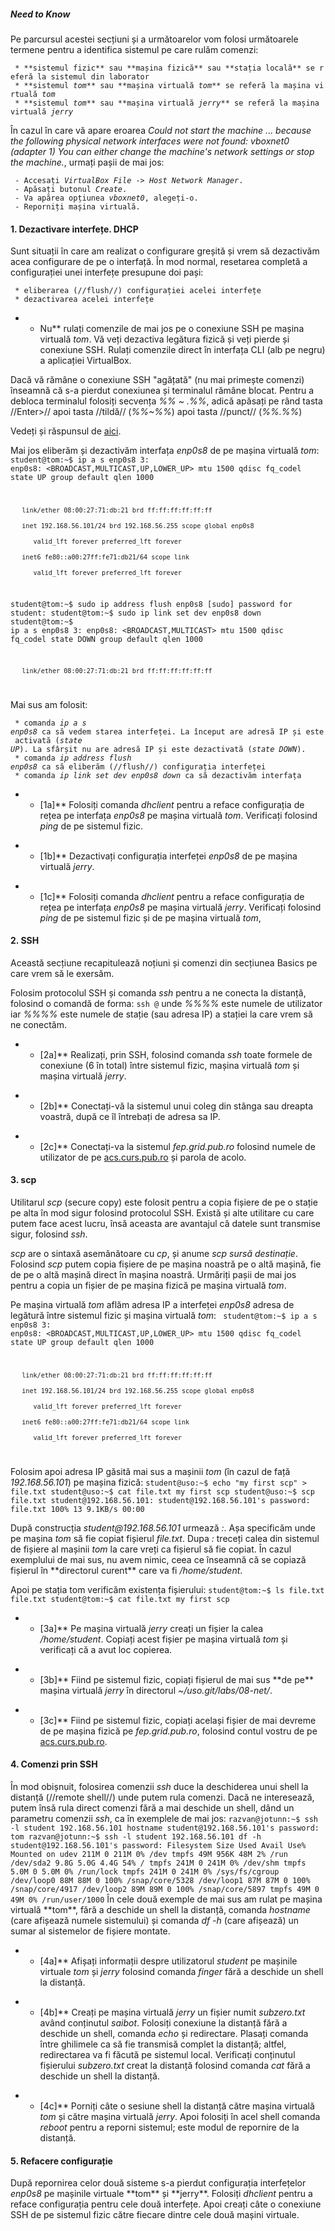 ===== Need to Know =====

Pe parcursul acestei secțiuni și a următoarelor vom folosi următoarele termene pentru a identifica sistemul pe care rulăm comenzi:
  * **sistemul fizic** sau **mașina fizică** sau **stația locală** se referă la sistemul din laborator
  * **sistemul ''tom''** sau **mașina virtuală ''tom''** se referă la mașina virtuală ''tom''
  * **sistemul ''tom''** sau **mașina virtuală ''jerry''** se referă la mașina virtuală ''jerry''

<note warning>
În cazul în care vă apare eroarea ''Could not start the machine ... because the following physical network interfaces were not found:
vboxnet0 (adapter 1)
You can either change the machine's network settings or stop the machine.'', urmați pașii de mai jos:
  - Accesați ''VirtualBox File'' -> ''Host Network Manager''.
  - Apăsați butonul ''Create''.
  - Va apărea opțiunea ''vboxnet0'', alegeți-o.
  - Reporniți mașina virtuală.
</note>

==== 1. Dezactivare interfețe. DHCP ====

Sunt situații în care am realizat o configurare greșită și vrem să dezactivăm acea configurare de pe o interfață. În mod normal, resetarea completă a configurației unei interfețe presupune doi pași:
  * eliberarea (//flush//) configurației acelei interfețe
  * dezactivarea acelei interfețe

<note important>
**Nu** rulați comenzile de mai jos pe o conexiune SSH pe mașina virtuală ''tom''. Vă veți dezactiva legătura fizică și veți pierde și conexiune SSH. Rulați comenzile direct în interfața CLI (alb pe negru) a aplicației VirtualBox.
</note>

<note tip>
Dacă vă rămâne o conexiune SSH "agățată" (nu mai primește comenzi) înseamnă că s-a pierdut conexiunea și terminalul rămâne blocat. Pentru a debloca terminalul folosiți secvența ''%%<Enter> ~ .%%'', adică apăsați pe rând tasta //Enter>// apoi tasta //tildă// (''%%~%%'') apoi tasta //punct// (''%%.%%'')

Vedeți și răspunsul de [[https://askubuntu.com/a/29952|aici]].
</note>

Mai jos eliberăm și dezactivăm interfața ''enp0s8'' de pe mașina virtuală ''tom'':
<code bash>
student@tom:~$ ip a s enp0s8
3: enp0s8: <BROADCAST,MULTICAST,UP,LOWER_UP> mtu 1500 qdisc fq_codel state UP group default qlen 1000
    link/ether 08:00:27:71:db:21 brd ff:ff:ff:ff:ff:ff
    inet 192.168.56.101/24 brd 192.168.56.255 scope global enp0s8
       valid_lft forever preferred_lft forever
    inet6 fe80::a00:27ff:fe71:db21/64 scope link
       valid_lft forever preferred_lft forever
student@tom:~$ sudo ip address flush enp0s8
[sudo] password for student:
student@tom:~$ sudo ip link set dev enp0s8 down
student@tom:~$ ip a s enp0s8
3: enp0s8: <BROADCAST,MULTICAST> mtu 1500 qdisc fq_codel state DOWN group default qlen 1000
    link/ether 08:00:27:71:db:21 brd ff:ff:ff:ff:ff:ff
</code>

Mai sus am folosit:
  * comanda ''ip a s enp0s8'' ca să vedem starea interfeței. La început are adresă IP și este activată (''state UP''). La sfârșit nu are adresă IP și este dezactivată (''state DOWN'').
  * comanda ''ip address flush enp0s8'' ca să eliberăm (//flush//) configurația interfeței
  * comanda ''ip link set dev enp0s8 down'' ca să dezactivăm interfața

**[1a]** Folosiți comanda ''dhclient'' pentru a reface configurația de rețea pe interfața ''enp0s8'' pe mașina virtuală ''tom''. Verificați folosind ''ping'' de pe sistemul fizic.

**[1b]** Dezactivați configurația interfeței ''enp0s8'' de pe mașina virtuală ''jerry''.

**[1c]** Folosiți comanda ''dhclient'' pentru a reface configurația de rețea pe interfața ''enp0s8'' pe mașina virtuală ''jerry''. Verificați folosind ''ping'' de pe sistemul fizic și de pe mașina virtuală ''tom'',


==== 2. SSH ====

<note>
Această secțiune recapitulează noțiuni și comenzi din secțiunea Basics pe care vrem să le exersăm.
</note>

Folosim protocolul SSH și comanda ''ssh'' pentru a ne conecta la distanță, folosind o comandă de forma:
<code>
ssh <username>@<hostname>
</code>
unde ''%%<username>%%'' este numele de utilizator iar ''%%<hostname>%%'' este numele de stație (sau adresa IP) a stației la care vrem să ne conectăm.

**[2a]** Realizați, prin SSH, folosind comanda ''ssh'' toate formele de conexiune (6 în total) între sistemul fizic, mașina virtuală ''tom'' și mașina virtuală ''jerry''.

**[2b]** Conectați-vă la sistemul unui coleg din stânga sau dreapta voastră, după ce îl întrebați de adresa sa IP.

**[2c]** Conectați-va la sistemul ''fep.grid.pub.ro'' folosind numele de utilizator de pe [[http://acs.curs.pub.ro|acs.curs.pub.ro]] și parola de acolo.


==== 3. scp ====

Utilitarul ''scp'' (secure copy) este folosit pentru a copia fișiere de pe o stație pe alta în mod sigur folosind protocolul SSH. Există și alte utilitare cu care putem face acest lucru, însă aceasta are avantajul că datele sunt transmise sigur, folosind ''ssh''.

''scp'' are o sintaxă asemănătoare cu ''cp'', și anume ''scp sursă destinație''. Folosind ''scp'' putem copia fișiere de pe mașina noastră pe o altă mașină, fie de pe o altă mașină direct în mașina noastră. Urmăriți pașii de mai jos pentru a copia un fișier de pe mașina fizică pe mașina virtuală ''tom''.

Pe mașina virtuală ''tom'' aflăm adresa IP a interfeței ''enp0s8'' adresa de legătură între sistemul fizic și mașina virtuală ''tom'':
<code bash>
student@tom:~$ ip a s enp0s8
3: enp0s8: <BROADCAST,MULTICAST,UP,LOWER_UP> mtu 1500 qdisc fq_codel state UP group default qlen 1000
    link/ether 08:00:27:71:db:21 brd ff:ff:ff:ff:ff:ff
    inet 192.168.56.101/24 brd 192.168.56.255 scope global enp0s8
       valid_lft forever preferred_lft forever
    inet6 fe80::a00:27ff:fe71:db21/64 scope link
       valid_lft forever preferred_lft forever
</code>

Folosim apoi adresa IP găsită mai sus a mașinii ''tom'' (în cazul de față ''192.168.56.101'') pe mașina fizică:
<code bash>
student@uso:~$ echo "my first scp" > file.txt
student@uso:~$ cat file.txt
my first scp
student@uso:~$ scp file.txt student@192.168.56.101:
student@192.168.56.101's password:
file.txt                                      100%   13     9.1KB/s   00:00
</code>

<note important>
După construcția ''student@192.168.56.101'' urmează '':''. Așa specificăm unde pe mașina ''tom'' să fie copiat fișierul ''file.txt''. Dupa '':'' treceți calea din sistemul de fișiere al mașinii ''tom'' la care vreți ca fișierul să fie copiat. În cazul exemplului de mai sus, nu avem nimic, ceea ce înseamnă că se copiază fișierul în **directorul curent** care va fi ''/home/student''.
</note>

Apoi pe stația tom verificăm existența fișierului:
<code bash>
student@tom:~$ ls file.txt
file.txt
student@tom:~$ cat file.txt
my first scp
</code>

**[3a]** Pe mașina virtuală ''jerry'' creați un fișier la calea ''/home/student''. Copiați acest fișier pe mașina virtuală ''tom'' și verificați că a avut loc copierea.

**[3b]** Fiind pe sistemul fizic, copiați fișierul de mai sus **de pe** mașina virtuală ''jerry'' în directorul ''~/uso.git/labs/08-net/''.

**[3c]** Fiind pe sistemul fizic, copiați același fișier de mai devreme de pe mașina fizică pe ''fep.grid.pub.ro'', folosind contul vostru de pe [[http://acs.curs.pub.ro|acs.curs.pub.ro]].


==== 4. Comenzi prin SSH ====

În mod obișnuit, folosirea comenzii ''ssh'' duce la deschiderea unui shell la distanță (//remote shell//) unde putem rula comenzi. Dacă ne interesează, putem însă rula direct comenzi fără a mai deschide un shell, dând un parametru comenzii ''ssh'', ca în exemplele de mai jos:
<code bash>
razvan@jotunn:~$ ssh -l student 192.168.56.101 hostname
student@192.168.56.101's password:
tom
razvan@jotunn:~$ ssh -l student 192.168.56.101 df -h
student@192.168.56.101's password:
Filesystem      Size  Used Avail Use% Mounted on
udev            211M     0  211M   0% /dev
tmpfs            49M  956K   48M   2% /run
/dev/sda2       9.8G  5.0G  4.4G  54% /
tmpfs           241M     0  241M   0% /dev/shm
tmpfs           5.0M     0  5.0M   0% /run/lock
tmpfs           241M     0  241M   0% /sys/fs/cgroup
/dev/loop0       88M   88M     0 100% /snap/core/5328
/dev/loop1       87M   87M     0 100% /snap/core/4917
/dev/loop2       89M   89M     0 100% /snap/core/5897
tmpfs            49M     0   49M   0% /run/user/1000
</code>
În cele două exemple de mai sus am rulat pe mașina virtuală **tom**, fără a deschide un shell la distanță, comanda ''hostname'' (care afișează numele sistemului) și comanda ''df -h'' (care afișează) un sumar al sistemelor de fișiere montate.

**[4a]** Afișați informații despre utilizatorul ''student'' pe mașinile virtuale ''tom'' și ''jerry'' folosind comanda ''finger'' fără a deschide un shell la distanță.

**[4b]** Creați pe mașina virtuală ''jerry'' un fișier numit ''subzero.txt'' având conținutul ''saibot''. Folosiți conexiune la distanță fără a deschide un shell, comanda ''echo'' și redirectare. Plasați comanda între ghilimele ca să fie transmisă complet la distanță; altfel, redirectarea va fi făcută pe sistemul local. Verificați conținutul fișierului ''subzero.txt'' creat la distanță folosind comanda ''cat'' fără a deschide un shell la distanță.

**[4c]** Porniți câte o sesiune shell la distanță către mașina virtuală ''tom'' și către mașina virtuală ''jerry''. Apoi folosiți în acel shell comanda ''reboot'' pentru a reporni sistemul; este modul de repornire de la distanță.


==== 5. Refacere configurație ====

După repornirea celor două sisteme s-a pierdut configurația interfețelor ''enp0s8'' pe mașinile virtuale **tom** și **jerry**. Folosiți ''dhclient'' pentru a reface configurația pentru cele două interfețe. Apoi creați câte o conexiune SSH de pe sistemul fizic către fiecare dintre cele două mașini virtuale.
